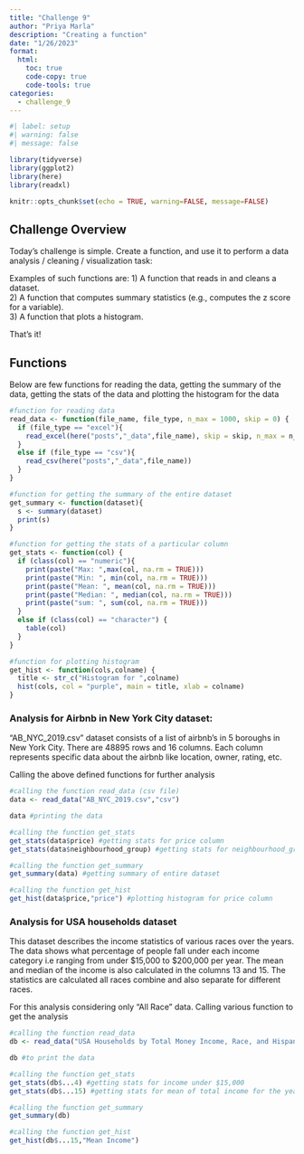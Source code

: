 ```yaml
---
title: "Challenge 9"
author: "Priya Marla"
description: "Creating a function"
date: "1/26/2023"
format:
  html:
    toc: true
    code-copy: true
    code-tools: true
categories:
  - challenge_9
---
```


```r
#| label: setup
#| warning: false
#| message: false

library(tidyverse)
library(ggplot2)
library(here)
library(readxl)

knitr::opts_chunk$set(echo = TRUE, warning=FALSE, message=FALSE)
```

## Challenge Overview

Today's challenge is simple. Create a function, and use it to perform a data analysis / cleaning / visualization task:

Examples of such functions are:
1) A function that reads in and cleans a dataset.  
2) A function that computes summary statistics (e.g., computes the z score for a variable).  
3) A function that plots a histogram.  

That's it!

## Functions

Below are few functions for reading the data, getting the summary of the data, getting the stats of the data and plotting the histogram for the data

```r
#function for reading data
read_data <- function(file_name, file_type, n_max = 1000, skip = 0) {
  if (file_type == "excel"){
    read_excel(here("posts","_data",file_name), skip = skip, n_max = n_max)
  }
  else if (file_type == "csv"){
    read_csv(here("posts","_data",file_name))
  }
}

#function for getting the summary of the entire dataset
get_summary <- function(dataset){
  s <- summary(dataset)
  print(s)
}

#function for getting the stats of a particular column
get_stats <- function(col) {
  if (class(col) == "numeric"){
    print(paste("Max: ",max(col, na.rm = TRUE)))
    print(paste("Min: ", min(col, na.rm = TRUE)))
    print(paste("Mean: ", mean(col, na.rm = TRUE)))
    print(paste("Median: ", median(col, na.rm = TRUE)))
    print(paste("sum: ", sum(col, na.rm = TRUE)))
  }
  else if (class(col) == "character") {
    table(col)
  }
}

#function for plotting histogram
get_hist <- function(cols,colname) {
  title <- str_c("Histogram for ",colname)
  hist(cols, col = "purple", main = title, xlab = colname)
}
```

### Analysis for Airbnb in New York City dataset:

"AB_NYC_2019.csv" dataset consists of a list of airbnb's in 5 boroughs in New York City. There are 48895 rows and 16 columns. Each column represents specific data about the airbnb like location, owner, rating, etc.

Calling the above defined functions for further analysis

```r
#calling the function read_data (csv file)
data <- read_data("AB_NYC_2019.csv","csv")

data #printing the data

#calling the function get_stats
get_stats(data$price) #getting stats for price column
get_stats(data$neighbourhood_group) #getting stats for neighbourhood_group column

#calling the function get_summary
get_summary(data) #getting summary of entire dataset

#calling the function get_hist
get_hist(data$price,"price") #plotting histogram for price column

```
### Analysis for USA households dataset

This dataset describes the income statistics of various races over the years. The data shows what percentage of people fall under each income category i.e ranging from under $15,000 to $200,000 per year. The mean and median of the income is also calculated in the columns 13 and 15. The statistics are calculated all races combine and also separate for different races.

For this analysis considering only "All Race" data. Calling various function to get the analysis
```r
#calling the function read_data
db <- read_data("USA Households by Total Money Income, Race, and Hispanic Origin of Householder 1967 to 2019.xlsx","excel", 55, 5)

db #to print the data

#calling the function get_stats
get_stats(db$...4) #getting stats for income under $15,000
get_stats(db$...15) #getting stats for mean of total income for the year

#calling the function get_summary
get_summary(db)

#calling the function get_hist
get_hist(db$...15,"Mean Income")
```





